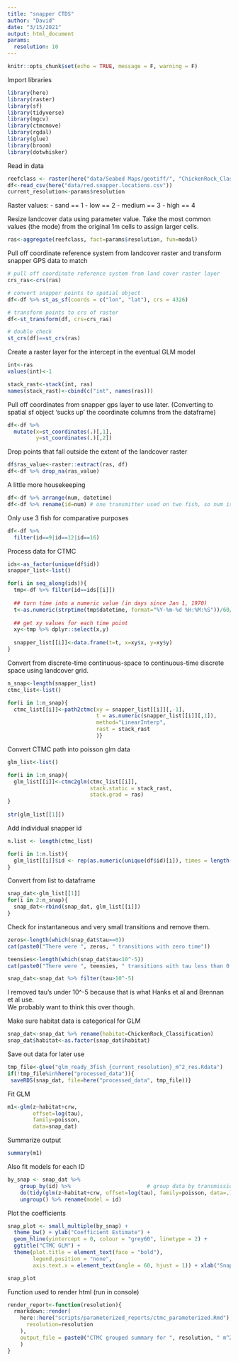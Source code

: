 ```yaml
---
title: "snapper CTDS"
author: "David"
date: "3/15/2021"
output: html_document
params: 
  resolution: 10
---
```


```r
knitr::opts_chunk$set(echo = TRUE, message = F, warning = F)
```

Import libraries
```r
library(here)
library(raster)
library(sf)
library(tidyverse)
library(mgcv)
library(ctmcmove)
library(rgdal)
library(glue)
library(broom)
library(dotwhisker)
```

Read in data
```r
reefclass <- raster(here("data/Seabed Maps/geotiff/", "ChickenRock_Classification.tif"))
df<-read_csv(here("data/red.snapper.locations.csv"))
current_resolution<-params$resolution
```

Raster values:
- sand == 1
- low == 2
- medium == 3
- high == 4  

Resize landcover data using parameter value. Take the most common values (the mode) from the original 1m cells to assign larger cells.
```r
ras<-aggregate(reefclass, fact=params$resolution, fun=modal)
```


Pull off coordinate reference system from landcover raster and transform snapper GPS data to match
```r
# pull off coordinate reference system from land cover raster layer
crs_ras<-crs(ras)

# convert snapper points to spatial object
df<-df %>% st_as_sf(coords = c("lon", "lat"), crs = 4326)

# transform points to crs of raster
df<-st_transform(df, crs=crs_ras)

# double check
st_crs(df)==st_crs(ras)
```

Create a raster layer for the intercept in the eventual GLM model
```r
int<-ras
values(int)<-1

stack_rast<-stack(int, ras)
names(stack_rast)<-cbind(c("int", names(ras)))
```

Pull off coordinates from snapper gps layer to use later. 
(Converting to spatial sf object 'sucks up' the coordinate columns from the dataframe)
```r
df<-df %>% 
  mutate(x=st_coordinates(.)[,1],
         y=st_coordinates(.)[,2])
```

Drop points that fall outside the extent of the landcover raster
```r
df$ras_value<-raster::extract(ras, df)
df<-df %>% drop_na(ras_value)
```

A little more housekeeping
```r
df<-df %>% arrange(num, datetime)
df<-df %>% rename(id=num) # one transmitter used on two fish, so num is the unique ID for each fish
```

Only use 3 fish for comparative purposes
```r
df<-df %>% 
  filter(id==9|id==12|id==16)
```



Process data for CTMC
```r
ids<-as_factor(unique(df$id))
snapper_list<-list()

for(i in seq_along(ids)){
  tmp<-df %>% filter(id==ids[[i]])
  
  ## turn time into a numeric value (in days since Jan 1, 1970)
  t<-as.numeric(strptime(tmp$datetime, format="%Y-%m-%d %H:%M:%S"))/60/60/24
  
  ## get xy values for each time point
  xy<-tmp %>% dplyr::select(x,y)
  
  snapper_list[[i]]<-data.frame(t=t, x=xy$x, y=xy$y)
}
```

Convert from discrete-time continuous-space to continuous-time discrete space using landcover grid.
```r
n_snap<-length(snapper_list)
ctmc_list<-list()

for(i in 1:n_snap){
  ctmc_list[[i]]<-path2ctmc(xy = snapper_list[[i]][,-1], 
                            t = as.numeric(snapper_list[[i]][,1]),
                            method="LinearInterp",
                            rast = stack_rast
                            )}
```

Convert CTMC path into poisson glm data
```r
glm_list<-list()

for(i in 1:n_snap){
  glm_list[[i]]<-ctmc2glm(ctmc_list[[i]], 
                          stack.static = stack_rast,
                          stack.grad = ras)
}
  
str(glm_list[[1]])
```

Add individual snapper id
```r
n.list <- length(ctmc_list)

for(i in 1:n.list){
  glm_list[[i]]$id <- rep(as.numeric(unique(df$id)[i]), times = length(glm_list[[i]]$z))
}
```

Convert from list to dataframe
```r
snap_dat<-glm_list[[1]]  
for(i in 2:n_snap){
  snap_dat<-rbind(snap_dat, glm_list[[i]])
}  
```

Check for instantaneous and very small transitions and remove them.
```r
zeros<-length(which(snap_dat$tau==0))
cat(paste0("There were ", zeros, " transitions with zero time"))

teensies<-length(which(snap_dat$tau<10^-5))
cat(paste0("There were ", teensies, " transitions with tau less than 0.0001 seconds"))

snap_dat<-snap_dat %>% filter(tau>10^-5)
```

I removed tau's under 10^-5 because that is what Hanks et al and Brennan et al use.  
We probably want to think this over though.  

Make sure habitat data is categorical for GLM
```r
snap_dat<-snap_dat %>% rename(habitat=ChickenRock_Classification)
snap_dat$habitat<-as.factor(snap_dat$habitat)
```

Save out data for later use
```r
tmp_file<-glue("glm_ready_3fish_{current_resolution}_m^2_res.Rdata")
if(!tmp_file%in%here("processed_data")){
 saveRDS(snap_dat, file=here("processed_data", tmp_file))}
```


Fit GLM
```r
m1<-glm(z~habitat+crw,
        offset=log(tau),
        family=poisson,
        data=snap_dat)
```

Summarize output
```r
summary(m1)
```

Also fit models for each ID
```r
by_snap <- snap_dat %>%
    group_by(id) %>%                        # group data by transmission
    do(tidy(glm(z~habitat+crw, offset=log(tau), family=poisson, data=.))) %>%         # run model on each group
    ungroup() %>% rename(model = id)
```

Plot the coefficients
```r
snap_plot <- small_multiple(by_snap) +
  theme_bw() + ylab("Coefficient Estimate") +
  geom_hline(yintercept = 0, colour = "grey60", linetype = 2) +
  ggtitle("CTMC GLM") +
  theme(plot.title = element_text(face = "bold"), 
        legend.position = "none",
        axis.text.x = element_text(angle = 60, hjust = 1)) + xlab("Snapper ID")

snap_plot
```


Function used to render html (run in console)
```r
render_report<-function(resolution){
  rmarkdown::render(
    here::here("scripts/parameterized_reports/ctmc_parameterized.Rmd"), params=list(
      resolution=resolution
    ),
    output_file = paste0("CTMC grouped summary for ", resolution, " m^2 grid cell size.html")
    )
}
```














